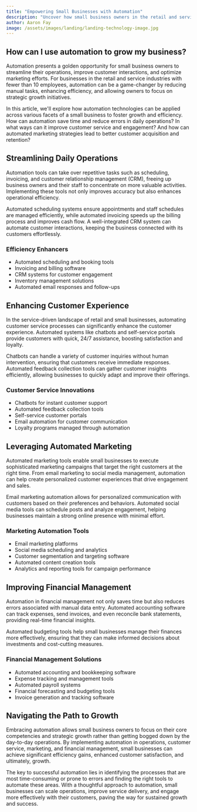 ```yaml
---
title: "Empowering Small Businesses with Automation"
description: "Uncover how small business owners in the retail and service sectors can harness automation to streamline operations, enhance customer experiences, and drive growth."
author: Aaron Fay
image: /assets/images/landing/landing-technology-image.jpg
---
```


## How can I use automation to grow my business?

Automation presents a golden opportunity for small business owners to streamline their operations, improve customer interactions, and optimize marketing efforts. For businesses in the retail and service industries with fewer than 10 employees, automation can be a game-changer by reducing manual tasks, enhancing efficiency, and allowing owners to focus on strategic growth initiatives.

In this article, we'll explore how automation technologies can be applied across various facets of a small business to foster growth and efficiency. How can automation save time and reduce errors in daily operations? In what ways can it improve customer service and engagement? And how can automated marketing strategies lead to better customer acquisition and retention?

## Streamlining Daily Operations

Automation tools can take over repetitive tasks such as scheduling, invoicing, and customer relationship management (CRM), freeing up business owners and their staff to concentrate on more valuable activities. Implementing these tools not only improves accuracy but also enhances operational efficiency.

Automated scheduling systems ensure appointments and staff schedules are managed efficiently, while automated invoicing speeds up the billing process and improves cash flow. A well-integrated CRM system can automate customer interactions, keeping the business connected with its customers effortlessly.

### Efficiency Enhancers

 * Automated scheduling and booking tools
 * Invoicing and billing software
 * CRM systems for customer engagement
 * Inventory management solutions
 * Automated email responses and follow-ups

<GetStartedBlurb />

## Enhancing Customer Experience

In the service-driven landscape of retail and small businesses, automating customer service processes can significantly enhance the customer experience. Automated systems like chatbots and self-service portals provide customers with quick, 24/7 assistance, boosting satisfaction and loyalty.

Chatbots can handle a variety of customer inquiries without human intervention, ensuring that customers receive immediate responses. Automated feedback collection tools can gather customer insights efficiently, allowing businesses to quickly adapt and improve their offerings.

### Customer Service Innovations

 * Chatbots for instant customer support
 * Automated feedback collection tools
 * Self-service customer portals
 * Email automation for customer communication
 * Loyalty programs managed through automation

## Leveraging Automated Marketing

Automated marketing tools enable small businesses to execute sophisticated marketing campaigns that target the right customers at the right time. From email marketing to social media management, automation can help create personalized customer experiences that drive engagement and sales.

Email marketing automation allows for personalized communication with customers based on their preferences and behaviors. Automated social media tools can schedule posts and analyze engagement, helping businesses maintain a strong online presence with minimal effort.

### Marketing Automation Tools

 * Email marketing platforms
 * Social media scheduling and analytics
 * Customer segmentation and targeting software
 * Automated content creation tools
 * Analytics and reporting tools for campaign performance

<ServicesBlurb />

## Improving Financial Management

Automation in financial management not only saves time but also reduces errors associated with manual data entry. Automated accounting software can track expenses, send invoices, and even reconcile bank statements, providing real-time financial insights.

Automated budgeting tools help small businesses manage their finances more effectively, ensuring that they can make informed decisions about investments and cost-cutting measures.

### Financial Management Solutions

 * Automated accounting and bookkeeping software
 * Expense tracking and management tools
 * Automated payroll systems
 * Financial forecasting and budgeting tools
 * Invoice generation and tracking software

## Navigating the Path to Growth

Embracing automation allows small business owners to focus on their core competencies and strategic growth rather than getting bogged down by the day-to-day operations. By implementing automation in operations, customer service, marketing, and financial management, small businesses can achieve significant efficiency gains, enhanced customer satisfaction, and ultimately, growth.

The key to successful automation lies in identifying the processes that are most time-consuming or prone to errors and finding the right tools to automate these areas. With a thoughtful approach to automation, small businesses can scale operations, improve service delivery, and engage more effectively with their customers, paving the way for sustained growth and success.
